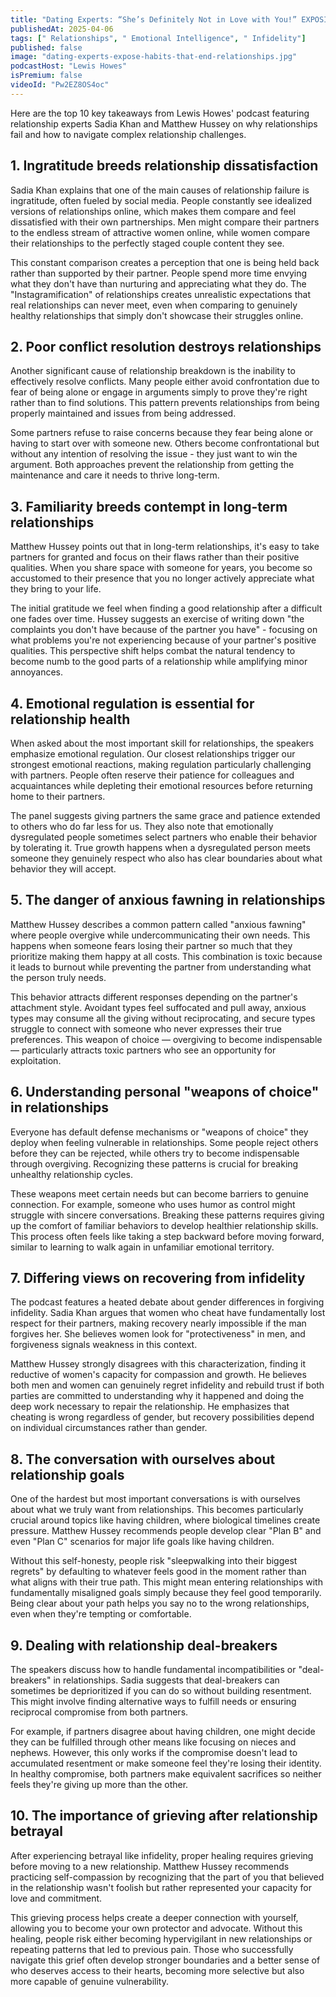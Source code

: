 ```yaml
---
title: "Dating Experts: “She’s Definitely Not in Love with You!” EXPOSING the Habits That END Relationships"
publishedAt: 2025-04-06
tags: [" Relationships", " Emotional Intelligence", " Infidelity"]
published: false
image: "dating-experts-expose-habits-that-end-relationships.jpg"
podcastHost: "Lewis Howes"
isPremium: false
videoId: "Pw2EZ8OS4oc"
---
```



<PodcastSummaryPageLayout frontmatter={frontmatter}>

Here are the top 10 key takeaways from Lewis Howes' podcast featuring relationship experts Sadia Khan and Matthew Hussey on why relationships fail and how to navigate complex relationship challenges.

## 1. Ingratitude breeds relationship dissatisfaction

Sadia Khan explains that one of the main causes of relationship failure is ingratitude, often fueled by social media. People constantly see idealized versions of relationships online, which makes them compare and feel dissatisfied with their own partnerships. Men might compare their partners to the endless stream of attractive women online, while women compare their relationships to the perfectly staged couple content they see.

This constant comparison creates a perception that one is being held back rather than supported by their partner. People spend more time envying what they don't have than nurturing and appreciating what they do. The "Instagramification" of relationships creates unrealistic expectations that real relationships can never meet, even when comparing to genuinely healthy relationships that simply don't showcase their struggles online.

## 2. Poor conflict resolution destroys relationships

Another significant cause of relationship breakdown is the inability to effectively resolve conflicts. Many people either avoid confrontation due to fear of being alone or engage in arguments simply to prove they're right rather than to find solutions. This pattern prevents relationships from being properly maintained and issues from being addressed.

Some partners refuse to raise concerns because they fear being alone or having to start over with someone new. Others become confrontational but without any intention of resolving the issue - they just want to win the argument. Both approaches prevent the relationship from getting the maintenance and care it needs to thrive long-term.

## 3. Familiarity breeds contempt in long-term relationships

Matthew Hussey points out that in long-term relationships, it's easy to take partners for granted and focus on their flaws rather than their positive qualities. When you share space with someone for years, you become so accustomed to their presence that you no longer actively appreciate what they bring to your life.

The initial gratitude we feel when finding a good relationship after a difficult one fades over time. Hussey suggests an exercise of writing down "the complaints you don't have because of the partner you have" - focusing on what problems you're not experiencing because of your partner's positive qualities. This perspective shift helps combat the natural tendency to become numb to the good parts of a relationship while amplifying minor annoyances.

## 4. Emotional regulation is essential for relationship health

When asked about the most important skill for relationships, the speakers emphasize emotional regulation. Our closest relationships trigger our strongest emotional reactions, making regulation particularly challenging with partners. People often reserve their patience for colleagues and acquaintances while depleting their emotional resources before returning home to their partners.

The panel suggests giving partners the same grace and patience extended to others who do far less for us. They also note that emotionally dysregulated people sometimes select partners who enable their behavior by tolerating it. True growth happens when a dysregulated person meets someone they genuinely respect who also has clear boundaries about what behavior they will accept.

## 5. The danger of anxious fawning in relationships

Matthew Hussey describes a common pattern called "anxious fawning" where people overgive while undercommunicating their own needs. This happens when someone fears losing their partner so much that they prioritize making them happy at all costs. This combination is toxic because it leads to burnout while preventing the partner from understanding what the person truly needs.

This behavior attracts different responses depending on the partner's attachment style. Avoidant types feel suffocated and pull away, anxious types may consume all the giving without reciprocating, and secure types struggle to connect with someone who never expresses their true preferences. This weapon of choice — overgiving to become indispensable — particularly attracts toxic partners who see an opportunity for exploitation.

## 6. Understanding personal "weapons of choice" in relationships

Everyone has default defense mechanisms or "weapons of choice" they deploy when feeling vulnerable in relationships. Some people reject others before they can be rejected, while others try to become indispensable through overgiving. Recognizing these patterns is crucial for breaking unhealthy relationship cycles.

These weapons meet certain needs but can become barriers to genuine connection. For example, someone who uses humor as control might struggle with sincere conversations. Breaking these patterns requires giving up the comfort of familiar behaviors to develop healthier relationship skills. This process often feels like taking a step backward before moving forward, similar to learning to walk again in unfamiliar emotional territory.

## 7. Differing views on recovering from infidelity

The podcast features a heated debate about gender differences in forgiving infidelity. Sadia Khan argues that women who cheat have fundamentally lost respect for their partners, making recovery nearly impossible if the man forgives her. She believes women look for "protectiveness" in men, and forgiveness signals weakness in this context.

Matthew Hussey strongly disagrees with this characterization, finding it reductive of women's capacity for compassion and growth. He believes both men and women can genuinely regret infidelity and rebuild trust if both parties are committed to understanding why it happened and doing the deep work necessary to repair the relationship. He emphasizes that cheating is wrong regardless of gender, but recovery possibilities depend on individual circumstances rather than gender.

## 8. The conversation with ourselves about relationship goals

One of the hardest but most important conversations is with ourselves about what we truly want from relationships. This becomes particularly crucial around topics like having children, where biological timelines create pressure. Matthew Hussey recommends people develop clear "Plan B" and even "Plan C" scenarios for major life goals like having children.

Without this self-honesty, people risk "sleepwalking into their biggest regrets" by defaulting to whatever feels good in the moment rather than what aligns with their true path. This might mean entering relationships with fundamentally misaligned goals simply because they feel good temporarily. Being clear about your path helps you say no to the wrong relationships, even when they're tempting or comfortable.

## 9. Dealing with relationship deal-breakers

The speakers discuss how to handle fundamental incompatibilities or "deal-breakers" in relationships. Sadia suggests that deal-breakers can sometimes be deprioritized if you can do so without building resentment. This might involve finding alternative ways to fulfill needs or ensuring reciprocal compromise from both partners.

For example, if partners disagree about having children, one might decide they can be fulfilled through other means like focusing on nieces and nephews. However, this only works if the compromise doesn't lead to accumulated resentment or make someone feel they're losing their identity. In healthy compromise, both partners make equivalent sacrifices so neither feels they're giving up more than the other.

## 10. The importance of grieving after relationship betrayal

After experiencing betrayal like infidelity, proper healing requires grieving before moving to a new relationship. Matthew Hussey recommends practicing self-compassion by recognizing that the part of you that believed in the relationship wasn't foolish but rather represented your capacity for love and commitment.

This grieving process helps create a deeper connection with yourself, allowing you to become your own protector and advocate. Without this healing, people risk either becoming hypervigilant in new relationships or repeating patterns that led to previous pain. Those who successfully navigate this grief often develop stronger boundaries and a better sense of who deserves access to their hearts, becoming more selective but also more capable of genuine vulnerability.

</PodcastSummaryPageLayout>
